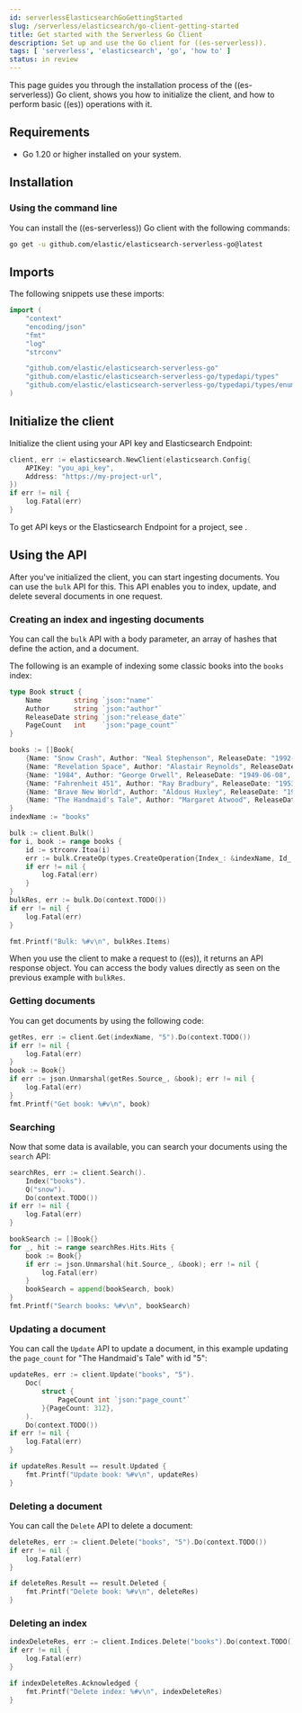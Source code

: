 ```yaml
---
id: serverlessElasticsearchGoGettingStarted
slug: /serverless/elasticsearch/go-client-getting-started
title: Get started with the Serverless Go Client
description: Set up and use the Go client for ((es-serverless)).
tags: [ 'serverless', 'elasticsearch', 'go', 'how to' ]
status: in review
---
```


<DocBadge template="technical preview" />
This page guides you through the installation process of the ((es-serverless)) Go 
client, shows you how to initialize the client, and how to perform basic 
((es)) operations with it.


## Requirements

* Go 1.20 or higher installed on your system.


## Installation


### Using the command line

You can install the ((es-serverless)) Go client with the following 
commands:

```bash
go get -u github.com/elastic/elasticsearch-serverless-go@latest
```


## Imports

The following snippets use these imports:

```go
import (
	"context"
	"encoding/json"
	"fmt"
	"log"
	"strconv"

	"github.com/elastic/elasticsearch-serverless-go"
	"github.com/elastic/elasticsearch-serverless-go/typedapi/types"
	"github.com/elastic/elasticsearch-serverless-go/typedapi/types/enums/result"
)
```


## Initialize the client

Initialize the client using your API key and Elasticsearch Endpoint:

```go
client, err := elasticsearch.NewClient(elasticsearch.Config{
	APIKey: "you_api_key",
	Address: "https://my-project-url",
})
if err != nil {
    log.Fatal(err)
}
```

To get API keys or the Elasticsearch Endpoint for a project, see <DocLink id="serverlessElasticsearchGetStarted" />.


## Using the API

After you've initialized the client, you can start ingesting documents. You can 
use the `bulk` API for this. This API enables you to index, update, and delete 
several documents in one request.


### Creating an index and ingesting documents

You can call the `bulk` API with a body parameter, an array of hashes that 
define the action, and a document. 

The following is an example of indexing some classic books into the `books` 
index:

```go
type Book struct {
    Name        string `json:"name"`
    Author      string `json:"author"`
    ReleaseDate string `json:"release_date"`
    PageCount   int    `json:"page_count"`
}

books := []Book{
    {Name: "Snow Crash", Author: "Neal Stephenson", ReleaseDate: "1992-06-01", PageCount: 470},
    {Name: "Revelation Space", Author: "Alastair Reynolds", ReleaseDate: "2000-03-15", PageCount: 585},
    {Name: "1984", Author: "George Orwell", ReleaseDate: "1949-06-08", PageCount: 328},
    {Name: "Fahrenheit 451", Author: "Ray Bradbury", ReleaseDate: "1953-10-15", PageCount: 227},
    {Name: "Brave New World", Author: "Aldous Huxley", ReleaseDate: "1932-06-01", PageCount: 268},
    {Name: "The Handmaid's Tale", Author: "Margaret Atwood", ReleaseDate: "1985-06-01", PageCount: 311},
}
indexName := "books"

bulk := client.Bulk()
for i, book := range books {
    id := strconv.Itoa(i)
    err := bulk.CreateOp(types.CreateOperation{Index_: &indexName, Id_: &id}, book)
    if err != nil {
        log.Fatal(err)
    }
}
bulkRes, err := bulk.Do(context.TODO())
if err != nil {
    log.Fatal(err)
}

fmt.Printf("Bulk: %#v\n", bulkRes.Items)
```

When you use the client to make a request to ((es)), it returns an API 
response object. You can access the body values directly as seen on
the previous example with `bulkRes`.


### Getting documents

You can get documents by using the following code:

```go
getRes, err := client.Get(indexName, "5").Do(context.TODO())
if err != nil {
    log.Fatal(err)
}
book := Book{}
if err := json.Unmarshal(getRes.Source_, &book); err != nil {
    log.Fatal(err)
}
fmt.Printf("Get book: %#v\n", book)
```


### Searching

Now that some data is available, you can search your documents using the 
`search` API:

```go
searchRes, err := client.Search().
    Index("books").
    Q("snow").
    Do(context.TODO())
if err != nil {
    log.Fatal(err)
}

bookSearch := []Book{}
for _, hit := range searchRes.Hits.Hits {
    book := Book{}
    if err := json.Unmarshal(hit.Source_, &book); err != nil {
        log.Fatal(err)
    }
    bookSearch = append(bookSearch, book)
}
fmt.Printf("Search books: %#v\n", bookSearch)
```

### Updating a document

You can call the `Update` API to update a document, in this example updating the 
`page_count` for "The Handmaid's Tale" with id "5":

```go
updateRes, err := client.Update("books", "5").
    Doc(
        struct {
            PageCount int `json:"page_count"`
        }{PageCount: 312},
    ).
    Do(context.TODO())
if err != nil {
    log.Fatal(err)
}

if updateRes.Result == result.Updated {
    fmt.Printf("Update book: %#v\n", updateRes)
}
```

### Deleting a document

You can call the `Delete` API to delete a document:

```go
deleteRes, err := client.Delete("books", "5").Do(context.TODO())
if err != nil {
    log.Fatal(err)
}

if deleteRes.Result == result.Deleted {
    fmt.Printf("Delete book: %#v\n", deleteRes)
}
```


### Deleting an index


```go
indexDeleteRes, err := client.Indices.Delete("books").Do(context.TODO())
if err != nil {
    log.Fatal(err)
}

if indexDeleteRes.Acknowledged {
    fmt.Printf("Delete index: %#v\n", indexDeleteRes)
}
```
